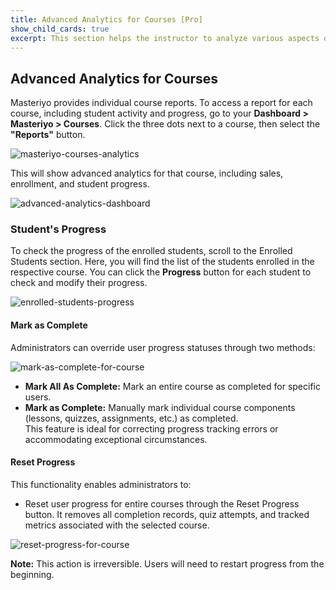 ```yaml
---
title: Advanced Analytics for Courses [Pro]
show_child_cards: true
excerpt: This section helps the instructor to analyze various aspects of the courses they create.
---
```


## Advanced Analytics for Courses

Masteriyo provides individual course reports. To access a report for each course, including student activity and progress, go to your **Dashboard > Masteriyo > Courses**. Click the three dots next to a course, then select the **"Reports"** button. 

![masteriyo-courses-analytics](https://github.com/Masteriyo/masteriyo-docs/assets/75772539/eccf5458-fc6f-416a-a0f6-92162dbf9674)

This will show advanced analytics for that course, including sales, enrollment, and student progress.   

![advanced-analytics-dashboard](https://github.com/user-attachments/assets/69238aad-119a-4086-a757-7781c6ea963a)

### Student's Progress

To check the progress of the enrolled students, scroll to the Enrolled Students section. Here, you will find the list of the students enrolled in the respective course. You can click the **Progress** button for each student to check and modify their progress.

![enrolled-students-progress](https://github.com/Masteriyo/masteriyo-docs/assets/75772539/8ee29ed8-509d-407a-8365-ada797412374)  


#### Mark as Complete
Administrators can override user progress statuses through two methods:  

![mark-as-complete-for-course](https://github.com/user-attachments/assets/39d70ff5-bc11-477e-9f55-b4e4313cb14e)

  - **Mark All As Complete:** Mark an entire course as completed for specific users.    
  - **Mark as Complete:** Manually mark individual course components (lessons, quizzes, assignments, etc.) as completed.  
This feature is ideal for correcting progress tracking errors or accommodating exceptional circumstances.  

#### Reset Progress
This functionality enables administrators to:  
  - Reset user progress for entire courses through the Reset Progress button. It removes all completion records, quiz attempts, and tracked metrics associated with the selected course.  

![reset-progress-for-course](https://github.com/user-attachments/assets/9705c0ab-2485-4ac6-ad06-467c720812ba)

**Note:** This action is irreversible. Users will need to restart progress from the beginning.
